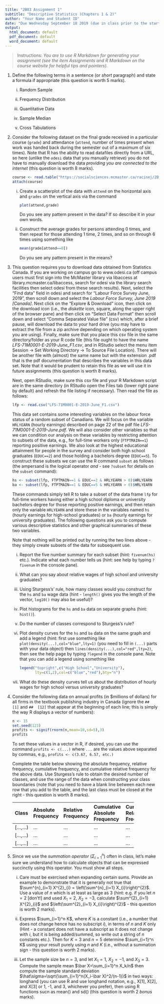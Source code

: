 ```yaml
---
title: "2B03 Assignment 1"
subtitle: "Descriptive Statistics (Chapters 1 & 2)"
author: "Your Name and Student ID"
date: "Due Wednesday September 18 2019 (due in class prior to the start of the lecture)"
output:
  html_document: default
  pdf_document: default
  word_document: default
---
```


> Instructions: *You are to use R Markdown for generating your assignment (see the item Assignments and R Markdown on the course website for helpful tips and pointers).*

1. Define the following terms in a sentence (or *short* paragraph) and state a formula if appropriate (this question is worth 5 marks). 


    i. Random Sample
        
    i. Frequency Distribution

    i. Quantitative Data

    i. Sample Median
  
    i. Cross Tabulations

1. Consider the following dataset on the final grade received in a particular course (`grade`) and attendance (`attend`, number of times present when work was handed back during the semester out of a maximum of six times). Note that R has the ability to read datafiles directly from a URL, so here (unlike the `odesi` data that you manually retrieve) you do not have to manually download the data *providing you are connected to the internet* (this question is worth 8 marks).
  
    ```r
    course <- read.table("https://socialsciences.mcmaster.ca/racinej/2B03/files/attend.RData")
    attach(course)
    ```

    i. Create a scatterplot of the data with `attend` on the horizontal axis and `grades` on the vertical axis via the command

        ```r
        plot(attend,grade)
        ```

        Do you see any pattern present in the data? If so describe it in your own words.

    i. Construct the average grades for persons attending 0 times, and then repeat for those attending 1 time, 2 times, and so on through 6 times using something like

        ```r
        mean(grade[attend==0])
        ```

        Do you see any pattern present in the means? 

1. This question requires you to download data obtained from Statistics Canada. If you are working on campus go to www.odesi.ca (off campus users must first sign into the McMaster library via libaccess at  library.mcmaster.ca/libaccess, search for odesi via the library search facilities then select odesi from these search results). Next, select the "Find data" field in odesi and search for "Labour Force Survey June, 2019", then scroll down and select the *Labour Force Survey, June 2019 [Canada]*. Next click on the "Explore & Download" icon, then click on the download icon (i.e., the *diskette* icon, square, along the upper right of the browser pane) and then click on "Select Data Format" then scroll down and select "Comma Separated Value file" (csv) which, after a brief pause, will download the data to your hard drive (you may have to extract the file from a zip archive depending on which operating system you are using). Finally, make sure that you place this csv file in the same directory/folder as your R code file (this file ought to have the name *LFS-71M0001-E-2019-June_F1.csv*, and in RStudio select the menu item Session -> Set Working Directory -> To Source File Location). There will be another file with (almost) the same name but with the extension .pdf that is the pdf documentation that describes the variables in this data set. Note that it would be prudent to retain this file as we will use it in future assignments (this question is worth 8 marks).

    Next, open RStudio, make sure this csv file and your R Markdown script are in the same directory (in RStudio open the Files tab (lower right pane by default) and refresh the file listing if necessary). Then read the file as follows:

    ```r
    lfp <- read.csv("LFS-71M0001-E-2019-June_F1.csv")
    ```
    
    This data set contains some interesting variables on the labour force status of a random subset of Canadians. We will focus on the variable `HRLYEARN` (hourly earnings) described on page 22 of the pdf file *LFS-71M0001-E-2019-June.pdf*. We will also consider other variables so that we can condition our analysis on these variables by restricting attention to subsets of the data, e.g., for full-time workers only (`FTPTMAIN==1`) reporting positive earnings. We also look at the highest educational attainment for people in the survey and consider both high school graduates (`EDUC==2`) and those holding a bachelors degree (`EDUC==5`). To construct these subsets we can use the R command `subset` as follows (the ampersand is the logical operator *and* - see `?subset` for details on the `subset` command):

    ```r
    hs <- subset(lfp, FTPTMAIN==1 & EDUC==2 & HRLYEARN > 0)$HRLYEARN    
    ba <- subset(lfp, FTPTMAIN==1 & EDUC==5 & HRLYEARN > 0)$HRLYEARN
    ```

    These commands simply tell R to take a subset of the data frame `lfp` for full-time workers having either a high school diploma or university bachelors degree for those reporting positive earnings, and then retain only the variable `HRLYEARN` and store these in the variables named `hs` (hourly earnings for high-school graduates) or `ba` (hourly earnings for university graduates). The following questions ask you to compute various descriptive statistics and other graphical summaries of these two variables.
    
    Note that nothing will be printed out by running the two lines above - they simply create subsets of the data for subsequent use.
    
    i. Report the five number summary for each subset (hint: `fivenum(hs)` etc.). Indicate what each number tells us (hint: see help by typing `?fivenum` in the console pane). 
  
    i. What can you say about relative wages of high school and university graduates?

    i. Using Sturgess's' rule, how many classes would you construct for the `hs` and `ba` wage data (hint - `length()` gives you the length of the vector, `log10()` may also be useful)?
  
    i. Plot histograms for the `hs` and `ba` data on separate graphs (hint: `hist()`). 
    
    i. Do the number of classes correspond to Sturgess's rule?
    
    i. Plot density curves for the `hs` and `ba` data on the same graph and add a legend (hint: first use something like `plot(density(...),col="blue",lty=1)` (you need to fill in `(...)` parts with your data object) then `lines(density(...),col="red",lty=2)`, then see the help page by typing `?legend` in the console pane. Note that you can add a legend using something like 
    
        ```r
        legend("topright",c("High School","University"),
               lty=c(1,2),col=c("blue","red"),bty="n")
        ```
  
    i. What do these density curves tell us about the distribution of hourly wages for high school versus university graduates?

1. Consider the following data on annual profits (in $millions of dollars) for all firms in the textbook publishing industry in Canada (ignore the `##  [1]` and `##  [12]` that appear at the beginning of each line; this is simply the way R displays a vector of numbers):

    ```r
    n <- 15
    set.seed(123)
    profits <- signif(rnorm(n,mean=10,sd=5),3)
    profits
    ```

    To set these values in a vector in R, if desired, you can use the command `profits <- c(...)` where `...` are the values above separated by commas, e.g., `profits <- c(3.67, 6.57, etc.)`

    Complete the table below showing the absolute frequency, relative frequency, cumulative frequency, and cumulative relative frequency for the above data.  Use Sturgess's rule to obtain the desired number of classes, and use the range of the data when constructing your class boundaries (note that you need to have a blank line between each new row that you add to the table, and the last class must be closed at the right - this question is worth 8 marks).

    -----------------------------------------------------------
                                          Cumulative Cumulative
                     Absolute  Relative   Absolute   Relative
    Class            Frequency Frequency  Frequency  Frequency
    ---------------  --------- ---------- ---------- ----------
    [...,...)        ...       ...        ...        ...    
    
    [...,...)        ...       ...        ...        ...   
    
    [...,...]        ...       ...        ...        ...     
    -----------------------------------------------------------


1. Since we use the *summation operator* ($\Sigma_{i=1}^n$) often in class, let's make sure we understand how to calculate objects that can be expressed succinctly using this operator. You must show all steps.

    i. Care must be exercised when expanding certain sums. Provide an example to demonstrate that it is generally not true that $\sum^{n}_{i=1} X^{2}_{i} = \left(\sum^{n}_{i=1} X_{i}\right)^{2}$. Use a value of $n$ which is at least as large as 3 (hint: e.g. if you let $n=2$ [don't!] and used $X_1=2$, $X_2=-3$, calculate $\sum^{2}_{i=1} X^{2}_{i}$ and $\left(\sum^{2}_{i=1} X_{i}\right)^{2}$ - this question is worth 2 marks).
	
    i. Express $\sum_{i=1}^n K$, where $K$ is a constant (i.e., a number that does not change hence has no subscript $i$), in terms of $n$ and $K$ only (Hint - a constant does not have a subscript as it does not change with $i$, but it is being added/summed, so write out a string of $n$ constants etc.). Then for $K=3$ and $n=5$ determine $\sum_{i=1}^n K$ using your result purely using $n$ and $K$ (i.e., without a summation sign - this question is worth 2 marks).

    i. Let the sample size be $n=3$, and let $X_1=1$, $X_2=-1$, and $X_3=3$. Compute the sample mean $\bar X=\sum_{i=1}^n X_k/n$ then compute the sample standard deviation $\hat\sigma=\sqrt{\sum_{i=1}^n(X_i-\bar X)^2/(n-1)}$ in two ways: longhand (you can use R and use longhand notation, e.g., X[1], X[2], and X[3] or 1, -1, and 3, whichever you prefer), then using R functions sucn as mean() and sd() (this question is worth 2 *bonus* marks).
    
